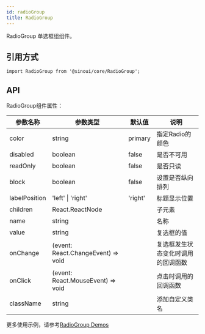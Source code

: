 ```yaml
---
id: radioGroup
title: RadioGroup
---
```


RadioGroup 单选框组组件。

## 引用方式

```tsx
import RadioGroup from '@sinoui/core/RadioGroup';
```

## API

RadioGroup组件属性：

| 参数名称    | 参数类型   | 默认值        | 说明                                                         |
| ----------- | --------------- | ------------------------ | ----------------------------------- |
| color  | string | primary | 指定Radio的颜色    |
|  disabled  | boolean  | false |是否不可用   |
|  readOnly  | boolean  | false |是否只读   |
|  block  | boolean  | false | 设置是否纵向排列  |
|   labelPosition |  'left' \| 'right' | 'right'| 标题显示位置 |
| children    | React.ReactNode | | 子元素    |
|  name  | string  |  |名称   |
|  value  | string  |  |复选框的值   |
|  onChange  | (event: React.ChangeEvent) => void  |  |复选框发生状态变化时调用的回调函数   |
|  onClick  | (event: React.MouseEvent) => void  |  |点击时调用的回调函数   |
| className   | string      |    | 添加自定义类名    |   

更多使用示例，请参考[RadioGroup Demos](/docs/components/radioGroup)
